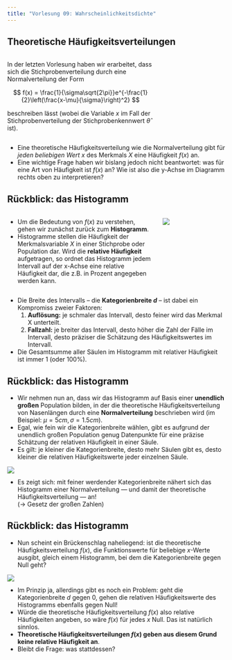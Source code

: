 ```yaml
---
title: "Vorlesung 09: Wahrscheinlichkeitsdichte"
---
```


## Theoretische Häufigkeitsverteilungen

<!-- ## Der Forschungsprozess {.hcenter-slide}

```yaml { .animate src="images/scientific_process.svg"}
setup:
    - element: "#inference"
      modifier: function() { this.node.style.fill = 'green'; }
    - element: "#inferencebg"
      modifier: function() { this.node.style.fill = '#d8ffe2';}
``` -->


:::: {.columns}
::: {.column width="70%"}
In der letzten Vorlesung haben wir erarbeitet, dass sich die Stichprobenverteilung durch eine Normalverteilung der Form

$$
f(x) = \frac{1}{\sigma\sqrt{2\pi}}e^{-\frac{1}{2}\left(\frac{x-\mu}{\sigma}\right)^2}
$$

beschreiben lässt (wobei die Variable $x$ im Fall der Stichprobenverteilung der Stichprobenkennwert $\hat{\theta}$ ist).

:::
::: {.column width="30%"}
![](images/noselength_probability_density_f_x.png){style="margin-top:-60px !important"}
:::
::::

- Eine theoretische Häufigkeitsverteilung wie die Normalverteilung gibt für *jeden beliebigen Wert* $x$ des Merkmals $X$ eine Häufigkeit $f(x)$ an.
- Eine wichtige Frage haben wir bislang jedoch nicht beantwortet: was für eine Art von Häufigkeit ist $f(x)$ an? Wie ist also die y-Achse im Diagramm rechts oben zu interpretieren?



## Rückblick: das Histogramm

:::: {.columns}
::: {.column width="70%"}


:::{.nonincremental}
- Um die Bedeutung von $f(x)$ zu verstehen, gehen wir zunächst zurück zum **Histogramm**.
- Histogramme stellen die Häufigkeit der Merkmalsvariable $X$ in einer Stichprobe oder Population dar. Wird die **relative Häufigkeit** aufgetragen, so ordnet das Histogramm jedem Intervall auf der x-Achse eine relative Häufigkeit dar, die z.B. in Prozent angegeben werden kann.
:::
:::
::: {.column width="30%"}
![](images/noselength_normal_relative.png)
:::
::::

- Die Breite des Intervalls &ndash; die [**Kategorienbreite *d***]{color="navy"} &ndash; ist dabei ein Kompromiss zweier Faktoren:
    1. **Auflösung:** je schmaler das Intervall, desto feiner wird das Merkmal X unterteilt.
    2. **Fallzahl:** je breiter das Intervall, desto höher die Zahl der Fälle im Intervall, desto präziser die Schätzung des Häufigkeitswertes im Intervall.
- Die Gesamtsumme aller Säulen im Histogramm mit relativer Häufigkeit ist immer 1 (oder 100%).


<!-- ```{python}

``` -->
<!-- ```{python}
import matplotlib.pyplot as plt
import numpy as np
from scipy.stats import norm

np.random.seed(0)

fontsize = 14

mu = 5
std = 1.5
fig = plt.figure(figsize=(10, 2.3))

w = 0.01
xf = np.arange(w/2, 10, w)
yf = norm.pdf(xf, mu, std)

for i, w in enumerate([2, 1, 0.5, 0.2]): 
    x = np.arange(w/2, 10, w)
    y = norm.pdf(x, mu, std)
    ysum = np.sum(y)
    y /= ysum
    plt.subplot(1, 4, i+1)
    plt.bar(x, y, width=w, ec='w', fc='#783c00')
    plt.plot(xf, yf/ysum, 'k-')
    # plt.plot(x, y, 'ko', markersize=4)
    if i == 0:
        plt.ylabel('Relative Häufigkeit', fontsize=fontsize)
    plt.xticks(np.arange(0,10.1,2), fontsize=fontsize-2)
    plt.yticks(fontsize=fontsize-2)
    plt.title(f'Kategorienbreite $d={w}cm$', fontsize=fontsize-2)

fig.text(0.5, -0.03, 'Nasenlänge (cm)', fontsize=fontsize, ha='center')

plt.tight_layout()
plt.savefig('images/probability_density_demo2.png', bbox_inches='tight')

``` -->

## Rückblick: das Histogramm

:::{.nonincremental}
- Wir nehmen nun an, dass wir das Histogramm auf Basis einer **unendlich großen** Population bilden, in der die theoretische Häufigkeitsverteilung von Nasenlängen durch eine **Normalverteilung** beschrieben wird (im Beispiel: $\mu=5cm, \sigma=1.5cm$).
- Egal, wie fein wir die Kategorienbreite wählen, gibt es aufgrund der unendlich großen Population genug Datenpunkte für eine präzise Schätzung der relativen Häufigkeit in einer Säule.
- Es gilt: je kleiner die Kategorienbreite, desto mehr Säulen gibt es, desto kleiner die relativen Häufigkeitswerte jeder einzelnen Säule.
:::

![](images/probability_density_demo2.png){style="margin-bottom:-3px"}

- Es zeigt sich: mit feiner werdender Kategorienbreite nähert sich das Histogramm einer Normalverteilung &mdash; und damit der theoretische Häufigkeitsverteilung &mdash; an!<br>(&rarr; Gesetz der großen Zahlen)

<!-- - Beispiel: 
    - Im ersten Plot gilt $d=2cm$. Die relative Häufigkeit, dass ein Merkmal etwa im Intervall $[6cm; 8cm]$ liegt ist ca. $0.22$ (oder 22%).
    - Im zweiten Plot gilt $d=1cm$. Nun wird etwa das Intervall $[6cm; 8cm]$ aufgeteilt in zwei relative Häufigkeiten für die Bereiche $[6cm; 7cm]$ und $[7cm; 8cm]$, die jeweils beide geringer sind (ca. $0.16$ und $0.06$). -->


## Rückblick: das Histogramm


- Nun scheint ein Brückenschlag naheliegend: ist die theoretische Häufigkeitsverteilung $f(x)$, die Funktionswerte für beliebige $x$-Werte ausgibt, gleich einem Histogramm, bei dem die Kategorienbreite gegen Null geht?

![](images/probability_density_demo2.png){style="margin-bottom:-3px"}

- Im Prinzip ja, allerdings gibt es noch ein Problem: geht die Kategorienbreite $d$ gegen $0$, gehen die relativen Häufigkeitswerte des Histogramms ebenfalls gegen Null!
- Würde die theoretische Häufigkeitsverteilung $f(x)$ also relative Häufigkeiten angeben, so wäre $f(x)$ für jedes $x$ Null. Das ist natürlich sinnlos.
- **Theoretische Häufigkeitsverteilungen $f(x)$ geben aus diesem Grund keine relative Häufigkeit an**.
- Bleibt die Frage: was stattdessen?

<!-- - Beispiel: die Wahrscheinlichkeit ist **Null**, dass Nasen eine bestimmte, bis auf die "unendlichste" Nachkommastelle angegebene, Länge haben (z.B. $4.318264812357218735....cm$). -->

